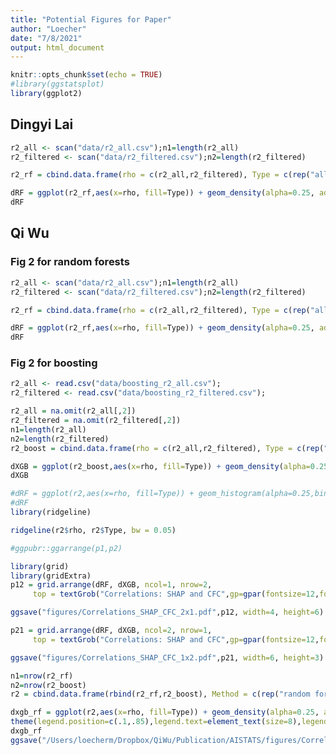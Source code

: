 ```yaml
---
title: "Potential Figures for Paper"
author: "Loecher"
date: "7/8/2021"
output: html_document
---
```


```r
knitr::opts_chunk$set(echo = TRUE)
#library(ggstatsplot)
library(ggplot2)
```

## Dingyi Lai

```r
r2_all <- scan("data/r2_all.csv");n1=length(r2_all)
r2_filtered <- scan("data/r2_filtered.csv");n2=length(r2_filtered)

r2_rf = cbind.data.frame(rho = c(r2_all,r2_filtered), Type = c(rep("all",n1), rep("80%",n2)))
```

```r
dRF = ggplot(r2_rf,aes(x=rho, fill=Type)) + geom_density(alpha=0.25, adjust = 0.6) + ggtitle("Random Forest") + xlab( expression(paste(rho)))
dRF 
```



## Qi Wu
### Fig 2 for random forests

```r
r2_all <- scan("data/r2_all.csv");n1=length(r2_all)
r2_filtered <- scan("data/r2_filtered.csv");n2=length(r2_filtered)

r2_rf = cbind.data.frame(rho = c(r2_all,r2_filtered), Type = c(rep("all",n1), rep("80%",n2)))
```

```r
dRF = ggplot(r2_rf,aes(x=rho, fill=Type)) + geom_density(alpha=0.25, adjust = 0.6) + ggtitle("Random Forest") + xlab( expression(paste(rho)))
dRF 
```

### Fig 2 for boosting

```r
r2_all <- read.csv("data/boosting_r2_all.csv");
r2_filtered <- read.csv("data/boosting_r2_filtered.csv");

r2_all = na.omit(r2_all[,2])
r2_filtered = na.omit(r2_filtered[,2])
n1=length(r2_all)
n2=length(r2_filtered)
r2_boost = cbind.data.frame(rho = c(r2_all,r2_filtered), Type = c(rep("all",n1), rep("80%",n2)))
```

```r
dXGB = ggplot(r2_boost,aes(x=rho, fill=Type)) + geom_density(alpha=0.25, adjust = 0.6) + ggtitle("Boosted Trees") + xlab( expression(paste(rho)))
dXGB 
```

```r
#dRF = ggplot(r2,aes(x=rho, fill=Type)) + geom_histogram(alpha=0.25,binwidth = 0.1,)
#dRF
library(ridgeline)

ridgeline(r2$rho, r2$Type, bw = 0.05)
```



```r
#ggpubr::ggarrange(p1,p2)

library(grid)
library(gridExtra)
p12 = grid.arrange(dRF, dXGB, ncol=1, nrow=2,
     top = textGrob("Correlations: SHAP and CFC",gp=gpar(fontsize=12,font=3)))

ggsave("figures/Correlations_SHAP_CFC_2x1.pdf",p12, width=4, height=6)

p21 = grid.arrange(dRF, dXGB, ncol=2, nrow=1,
     top = textGrob("Correlations: SHAP and CFC",gp=gpar(fontsize=12,font=3)))

ggsave("figures/Correlations_SHAP_CFC_1x2.pdf",p21, width=6, height=3)
```

```r
n1=nrow(r2_rf)
n2=nrow(r2_boost)
r2 = cbind.data.frame(rbind(r2_rf,r2_boost), Method = c(rep("random forest",n1), rep("boosted trees",n2)))
```

```r
dxgb_rf = ggplot(r2,aes(x=rho, fill=Type)) + geom_density(alpha=0.25, adjust = 0.6)  + xlab( expression(paste(rho))) + facet_wrap(~Method,ncol=1) +  
theme(legend.position=c(.1,.85),legend.text=element_text(size=8),legend.title=element_text(size=9))
dxgb_rf 
ggsave("/Users/loecherm/Dropbox/QiWu/Publication/AISTATS/figures/Correlations_SHAP_CFC_both.pdf",dxgb_rf, width=4, height=4)
```
